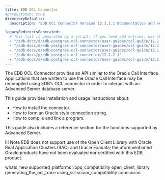 ```yaml
---
title: EDB OCL Connector
#productStub: true
directoryDefaults:
  description: "EDB OCL Connector Version 12.1.2.1 Documentation and release notes."

legacyRedirectsGenerated:
  # This list is generated by a script. If you need add entries, use the `legacyRedirects` key.
  - "/edb-docs/d/edb-postgres-ocl-connector/user-guides/ocl-guide/12.1.2.1/conclusion.html"
  - "/edb-docs/d/edb-postgres-ocl-connector/user-guides/ocl-guide/12.1.2.1/genindex.html"
  - "/edb-docs/d/edb-postgres-ocl-connector/user-guides/ocl-guide/12.1.2.1/whats_new.html"
  - "/edb-docs/p/edb-postgres-ocl-connector/12.1.2.1"
  - "/edb-docs/d/edb-postgres-ocl-connector/user-guides/ocl-guide/12.1.2.1/index.html"
---
```


The EDB OCL Connector provides an API similar to the Oracle Call Interface. Applications that are written to use the Oracle Call Interface may be recompiled using EDB's OCL connector in order to interact with an Advanced Server database server.

This guide provides installation and usage instructions about:

-   How to install the connector.
-   How to form an Oracle style connection string.
-   How to compile and link a program.

This guide also includes a reference section for the functions supported by Advanced Server.

!!! Note
    EDB does not support use of the Open Client Library with Oracle Real Application Clusters (RAC) and Oracle Exadata; the aforementioned Oracle products have not been evaluated nor certified with this EDB product.

<div class="toctree" maxdepth="3">

whats_new supported_platforms libpq_compatibility open_client_library generating_the_ocl_trace using_ssl scram_compatibility conclusion

</div>
